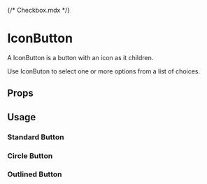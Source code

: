 {/* Checkbox.mdx */}



<Meta of={IconButtonStories} />

# IconButton

A IconButton is a button with an icon as it children.

Use IconButon to select one or more options from a list of choices.

## Props

<Controls />

## Usage

### Standard Button

<Canvas of={IconButtonStories.Basic} />

### Circle Button

<Canvas of={IconButtonStories.Circle} />

### Outlined Button

<Canvas of={IconButtonStories.Outlined} />
